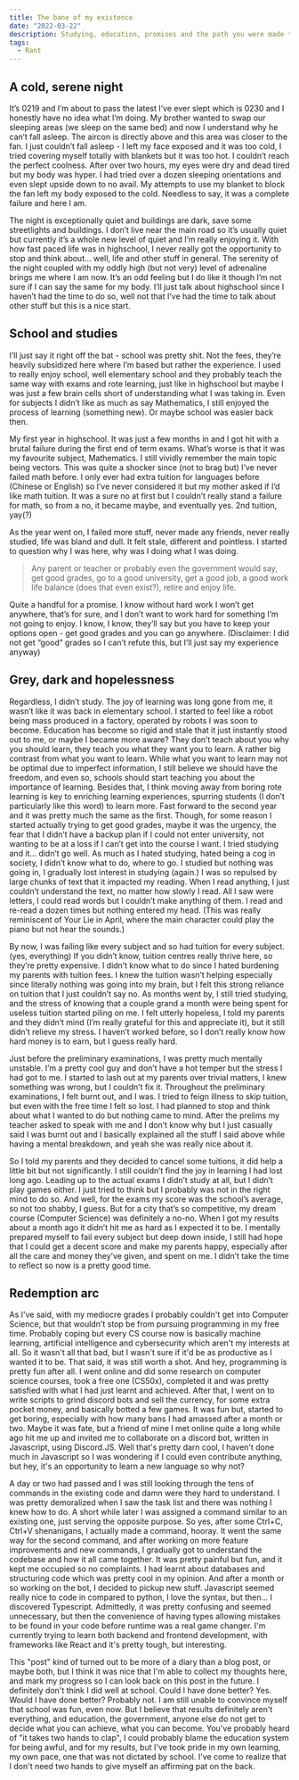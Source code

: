 ```yaml
---
title: The bane of my existence
date: "2022-03-22"
description: Studying, education, promises and the path you were made to follow
tags:
  - Rant
---
```


## A cold, serene night

It’s 0219 and I’m about to pass the latest I’ve ever slept which is 0230 and I honestly have no idea what I’m doing. My brother wanted to swap our sleeping areas (we sleep on the same bed) and now I understand why he can’t fall asleep. The aircon is directly above and this area was closer to the fan. I just couldn’t fall asleep - I left my face exposed and it was too cold, I tried covering myself totally with blankets but it was too hot. I couldn’t reach the perfect coolness. After over two hours, my eyes were dry and dead tired but my body was hyper. I had tried over a dozen sleeping orientations and even slept upside down to no avail. My attempts to use my blanket to block the fan left my body exposed to the cold. Needless to say, it was a complete failure and here I am.

The night is exceptionally quiet and buildings are dark, save some streetlights and buildings. I don’t live near the main road so it’s usually quiet but currently it’s a whole new level of quiet and I’m really enjoying it. With how fast paced life was in highschool, I never really got the opportunity to stop and think about... well, life and other stuff in general. The serenity of the night coupled with my oddly high (but not very) level of adrenaline brings me where I am now. It’s an odd feeling but I do like it though I’m not sure if I can say the same for my body. I’ll just talk about highschool since I haven’t had the time to do so, well not that I’ve had the time to talk about other stuff but this is a nice start.

## School and studies

I’ll just say it right off the bat - school was pretty shit. Not the fees, they’re heavily subsidized here where I’m based but rather the experience. I used to really enjoy school, well elementary school and they probably teach the same way with exams and rote learning, just like in highschool but maybe I was just a few brain cells short of understanding what I was taking in. Even for subjects I didn’t like as much as say Mathematics, I still enjoyed the process of learning (something new). Or maybe school was easier back then.

My first year in highschool. It was just a few months in and I got hit with a brutal failure during the first end of term exams. What’s worse is that it was my favourite subject, Mathematics. I still vividly remember the main topic being vectors. This was quite a shocker since (not to brag but) I’ve never failed math before. I only ever had extra tuition for languages before (Chinese or English) so I’ve never considered it but my mother asked if I’d like math tuition. It was a sure no at first but I couldn’t really stand a failure for math, so from a no, it became maybe, and eventually yes. 2nd tuition, yay(?)

As the year went on, I failed more stuff, never made any friends, never really studied, life was bland and dull. It felt stale, different and pointless. I started to question why I was here, why was I doing what I was doing.

> Any parent or teacher or probably even the government would say, get good grades, go to a good university, get a good job, a good work life balance (does that even exist?), retire and enjoy life.

Quite a handful for a promise. I know without hard work I won’t get anywhere, that’s for sure, and I don’t want to work hard for something I’m not going to enjoy. I know, I know, they’ll say but you have to keep your options open - get good grades and you can go anywhere. (Disclaimer: I did not get “good” grades so I can’t refute this, but I’ll just say my experience anyway)

## Grey, dark and hopelessness

Regardless, I didn’t study. The joy of learning was long gone from me, it wasn’t like it was back in elementary school. I started to feel like a robot being mass produced in a factory, operated by robots I was soon to become. Education has become so rigid and stale that it just instantly stood out to me, or maybe I became more aware? They don’t teach about you why you should learn, they teach you what they want you to learn. A rather big contrast from what you want to learn. While what you want to learn may not be optimal due to imperfect information, I still believe we should have the freedom, and even so, schools should start teaching you about the importance of learning. Besides that, I think moving away from boring rote learning is key to enriching learning experiences, spurring students (I don’t particularly like this word) to learn more.
Fast forward to the second year and it was pretty much the same as the first. Though, for some reason I started actually trying to get good grades, maybe it was the urgency, the fear that I didn’t have a backup plan if I could not enter university, not wanting to be at a loss if I can’t get into the course I want. I tried studying and it... didn’t go well. As much as I hated studying, hated being a cog in society, I didn’t know what to do, where to go. I studied but nothing was going in, I gradually lost interest in studying (again.) I was so repulsed by large chunks of text that it impacted my reading. When I read anything, I just couldn’t understand the text, no matter how slowly I read. All I saw were letters, I could read words but I couldn’t make anything of them. I read and re-read a dozen times but nothing entered my head. (This was really reminiscent of Your Lie in April, where the main character could play the piano but not hear the sounds.)

By now, I was failing like every subject and so had tuition for every subject. (yes, everything) If you didn’t know, tuition centres really thrive here, so they’re pretty expensive. I didn’t know what to do since I hated burdening my parents with tuition fees. I knew the tuition wasn’t helping especially since literally nothing was going into my brain, but I felt this strong reliance on tuition that I just couldn’t say no. As months went by, I still tried studying, and the stress of knowing that a couple grand a month were being spent for useless tuition started piling on me. I felt utterly hopeless, I told my parents and they didn’t mind (I’m really grateful for this and appreciate it), but it still didn’t relieve my stress. I haven’t worked before, so I don’t really know how hard money is to earn, but I guess really hard.

Just before the preliminary examinations, I was pretty much mentally unstable. I’m a pretty cool guy and don’t have a hot temper but the stress I had got to me. I started to lash out at my parents over trivial matters, I knew something was wrong, but I couldn’t fix it. Throughout the preliminary examinations, I felt burnt out, and I was. I tried to feign illness to skip tuition, but even with the free time I felt so lost. I had planned to stop and think about what I wanted to do but nothing came to mind. After the prelims my teacher asked to speak with me and I don’t know why but I just casually said I was burnt out and I basically explained all the stuff I said above while having a mental breakdown, and yeah she was really nice about it.

So I told my parents and they decided to cancel some tuitions, it did help a little bit but not significantly. I still couldn’t find the joy in learning I had lost long ago. Leading up to the actual exams I didn’t study at all, but I didn’t play games either. I just tried to think but I probably was not in the right mind to do so. And well, for the exams my score was the school’s average, so not too shabby, I guess. But for a city that’s so competitive, my dream course (Computer Science) was definitely a no-no. When I got my results about a month ago it didn’t hit me as hard as I expected it to be. I mentally prepared myself to fail every subject but deep down inside, I still had hope that I could get a decent score and make my parents happy, especially after all the care and money they’ve given, and spent on me. I didn’t take the time to reflect so now is a pretty good time.

## Redemption arc

As I've said, with my mediocre grades I probably couldn't get into Computer Science, but that wouldn't stop be from pursuing programming in my free time. Probably coping but every CS course now is basically machine learning, artificial intelligence and cybersecurity which aren't my interests at all. So it wasn't all that bad, but I wasn't sure if it'd be as productive as I wanted it to be. That said, it was still worth a shot. And hey, programming is pretty fun after all. I went online and did some research on computer science courses, took a free one (CS50x), completed it and was pretty satisfied with what I had just learnt and achieved. After that, I went on to write scripts to grind discord bots and sell the currency, for some extra pocket money, and basically botted a few games. It was fun but, started to get boring, especially with how many bans I had amassed after a month or two. Maybe it was fate, but a friend of mine I met online quite a long while ago hit me up and invited me to collaborate on a discord bot, written in Javascript, using Discord.JS. Well that's pretty darn cool, I haven't done much in Javascript so I was wondering if I could even contribute anything, but hey, it's an opportunity to learn a new language so why not?

A day or two had passed and I was still looking through the tens of commands in the existing code and damn were they hard to understand. I was pretty demoralized when I saw the task list and there was nothing I knew how to do. A short while later I was assigned a command similar to an existing one, just serving the opposite purpose. So yes, after some Ctrl+C, Ctrl+V shenanigans, I actually made a command, hooray. It went the same way for the second command, and after working on more feature improvements and new commands, I gradually got to understand the codebase and how it all came together. It was pretty painful but fun, and it kept me occupied so no complaints. I had learnt about databases and structuring code which was pretty cool in my opinion. And after a month or so working on the bot, I decided to pickup new stuff. Javascript seemed really nice to code in compared to python, I love the syntax, but then... I discovered Typescript. Admittedly, it was pretty confusing and seemed unnecessary, but then the convenience of having types allowing mistakes to be found in your code before runtime was a real game changer. I'm currently trying to learn both backend and frontend development, with frameworks like React and it's pretty tough, but interesting.

This "post" kind of turned out to be more of a diary than a blog post, or maybe both, but I think it was nice that I'm able to collect my thoughts here, and mark my progress so I can look back on this post in the future. I definitely don't think I did well at school. Could I have done better? Yes. Would I have done better? Probably not. I am still unable to convince myself that school was fun, even now. But I believe that results definitely aren't everything, and education, the government, anyone else do not get to decide what you can achieve, what you can become. You've probably heard of "it takes two hands to clap", I could probably blame the education system for being awful, and for my results, but I've took pride in my own learning, my own pace, one that was not dictated by school. I've come to realize that I don't need two hands to give myself an affirming pat on the back.
